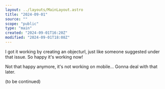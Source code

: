 ```yaml
---
layout: ../layouts/MainLayout.astro
title: "2024-09-01"
source: ""
scope: "public"
type: "main"
created: "2024-09-01T16:20Z"
modified: "2024-09-01T18:08Z"
---
```


I got it working by creating an objecturl, just like someone suggested under that issue. So happy it's working now!

Not that happy anymore, it's not working on mobile... Gonna deal with that later.

(to be continued)